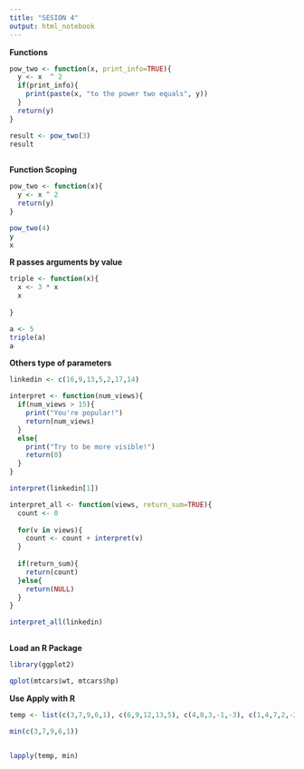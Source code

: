 ```yaml
---
title: "SESION 4"
output: html_notebook
---
```


**Functions**

```r
pow_two <- function(x, print_info=TRUE){
  y <- x  ^ 2
  if(print_info){
    print(paste(x, "to the power two equals", y))
  }
  return(y)
}

result <- pow_two(3)
result
  
```
 **Function Scoping**
 
```r
pow_two <- function(x){
  y <- x ^ 2
  return(y)
}

pow_two(4)
y
x
```
**R passes arguments by value**

```r
triple <- function(x){
  x <- 3 * x
  x
  
}

a <- 5
triple(a)
a

```
**Others type of parameters**

```r

linkedin <- c(16,9,13,5,2,17,14)

interpret <- function(num_views){
  if(num_views > 15){
    print("You're popular!")
    return(num_views)
  }
  else{
    print("Try to be more visible!")
    return(0)
  }
}

interpret(linkedin[1])

interpret_all <- function(views, return_sum=TRUE){
  count <- 0
  
  for(v in views){
    count <- count + interpret(v)
  }
  
  if(return_sum){
    return(count)
  }else{
    return(NULL)
  }
}

interpret_all(linkedin)
  
```

 **Load an R Package**
 
```r

library(ggplot2)

qplot(mtcars$wt, mtcars$hp)

```
 **Use Apply with R**
 
```r

temp <- list(c(3,7,9,6,1), c(6,9,12,13,5), c(4,8,3,-1,-3), c(1,4,7,2,-2), c(5,7,9,4,2), c(-3,5,8,9,4), c(3,6,9,4,1))

min(c(3,7,9,6,1))


lapply(temp, min)

```
 
 